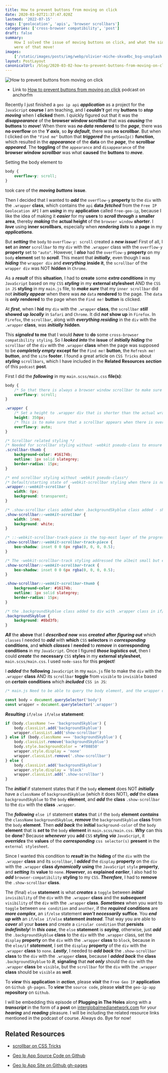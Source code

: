 ```yaml
---
title: How to prevent buttons from moving on click
date: 2020-03-02T21:37:47.020Z
lastmod: '2022-07-15'
tags: ['geolocation', 'apis', 'browser scrollbars']
categories: ['cross-browser compatibility', 'post']
draft: false
summary:
    How I solved the issue of moving buttons on click, and what the side effects
    were of that move!
images:
    ['/static/images/posts/img/webp/olivier-miche-skva4bc_bsg-unsplash.webp']
layout: PostLayout
canonicalUrl: /blog/2020-03-02-how-to-prevent-buttons-from-moving-on-click
---
```


![How to prevent buttons from moving on click](/static/images/posts/img/webp/olivier-miche-skva4bc_bsg-unsplash.webp)

-   Link to
    [How to prevent buttons from moving on click](https://anchor.fm/maria-campbell/episodes/How-to-prevent-buttons-from-moving-on-click-eb71ic)
    podcast on anchorfm

Recently I just finished a `geo ip api` **_application_** as a project for the
`JavaScript` **course** I am teaching, and I **_couldn't_** get my **buttons**
to **_stop moving_** when I **clicked** them. I quickly figured out that it was
the **_disappearance_** of the **browser window scrollbar** that was
**_causing_** the **buttons** to **_move_**! When there was **_no data_**
**rendered** to the **_page_**, there was **no overflow** on the **_Y axis_**,
so **_by default_**, there was **no scrollbar**. But when I clicked on the
`"Find me"` button that **_triggered_** the `getGeoIp()` **function**, which
resulted in the **_appearance_** of the **data** on the **_page_**, the
**scrollbar** **_appeared_**. The **toggling** of the `appearance` and
`disappearance` of the **browser window** **_scrollbar_** was what **caused**
the **buttons** to **_move_**.

Setting the body element to

```css
body {
	overflow-y: scroll;
}
```

took care of the **_moving buttons_** **issue**.

Then I decided that I wanted to **_add_** the `overflow-y` **property** to the
`div` with the `.wrapper` **class**, which contains the `api` **data**
**_fetched_** from the `Free IP Geolocation API` I am **_using_** in my
**application** called `free-geo-ip`, because I like the idea of making it
**_easier_** for my **users** to **_scroll through_** a **smaller area**,
thereby **_making_** the **actual height** of the `browser window`
**_shorter_**. I **_love_** using **inner scrollbars**, especially when
**_rendering lists_** to a **page** in my **_applications_**.

But **_setting_** the `body` to `overflow-y: scroll` created a **_new issue_**!
First of all, I **set** an **_inner_** `scrollbar` to my `div` with the
`.wrapper` class with the `overflow-y` **property** set to `"auto"`. However, I
**_also_** had the `overflow-y` **property** on my `body` **element** set to
**_scroll_**. This meant that **_initially_**, even though I was **_hiding_**
the `wrapper div` and **_everything_** **inside it**, the `scrollbar` of the
`wrapper div` was NOT **hidden** in `Chrome`.

As a **_result_** of this **situation**, I had to **create** some **_extra
conditions_** in my `JavaScript` based on my `CSS` **_styling_** in my
**external stylesheet** AND the `CSS in JS` **styling** in my `main.js` file, to
**_make sure_** that my `inner scrollbar` did not **_initially appear_** when
there was **_no_** `data` **rendered** to the page. The `data` is **_only_**
**rendered** to the page when the `Find me!` **button** is clicked.

At **_first_**, when I **hid** my `div` with the `.wrapper` **class**, the
`scrollbar` **_still_** **showed up** **_locally_** in `Safari` and `Chrome`. It
did **_not_** **show up** in `Firefox`. In `Firefox`, the `scrollbar`, along
with **_everything residing_** in the `div` with the `.wrapper` **class**, was
**_initially_** **hidden**.

This **_signaled_** **to me** that I would **_have_** to **do** some
`cross-browser compatibility styling`. So I **_looked into_** the **issue** of
**_initially hiding_** the `scrollbar` of the `div` with the `.wrapper`
**class** when the page was supposed to be **_completely empty_** **except for**
the `Find me!` **button**, the `Refresh me!` **button**, and the `site`
**footer**. I found a great article on `CSS Tricks` about **_styling_**
`scrollbars`, which I have included in the **Related Resources** **_section_**
of this `podcast` **post**.

First I did the **_following_** in my `main.scss/main.css` **file(s)**:

```css
body {
	/* So that there is always a browser window scrollbar to make sure that the find me and refresh me buttons do not move on click. */
	overflow-y: scroll;
}

.wrapper {
	/* Set a height to .wrapper div that is shorter than the actual wrapper div height when the data is rendered to the page, to ensure that there will always be overflow on the Y axis when the data renders to the page. */
	height: 350px;
	/* This is to make sure that a scrollbar appears when there is overflow on the Y axis. */
	overflow-y: auto;
}

/* Scrollbar related styling */
/* Needed for scrollbar styling without -webkit pseudo-class to ensure that the scrollbar-thumb styling is applied to the .wrapper div */
.scrollbar-thumb {
	background-color: #16174b;
	outline: 1px solid slategrey;
	border-radius: 15px;
}

/* end scrollbar styling without -webkit pseudo-class*/
/* Default/starting state of -webkit-scrollbar styling when there is no data on the page - hides the scrollbar */
.wrapper::-webkit-scrollbar {
	width: 0px;
	background: transparent;
}

/* .show-scrollbar class added when .backgroundSkyblue class added - shows the scrollbar for the .wrapper class */
.show-scrollbar::-webkit-scrollbar {
	width: 1rem;
	background: white;
}

/* ::-webkit-scrollbar-track-piece is the top-most layer of the progress bar not covered by the draggable scrolling element (thumb). */
.show-scrollbar::-webkit-scrollbar-track-piece {
	box-shadow: inset 0 0 6px rgba(0, 0, 0, 0.5);
}

/* The -webkit-scrollbar-track styling addressed the albeit small but empty apace below the scrollbar progress bar. */
.show-scrollbar::-webkit-scrollbar-track {
	box-shadow: inset 0 0 6px rgba(0, 0, 0, 0.5);
}

.show-scrollbar::-webkit-scrollbar-thumb {
	background-color: #16174b;
	outline: 1px solid slategrey;
	border-radius: 15px;
}

/* the .backgroundSkyblue class added to div with .wrapper class in if/else statement if there is no .backgroundSkyblue class present. Causes switch from initial default orange background color to sky blue background color. And when the background is sky blue, the div.wrapper scrollbar appears. */
.backgroundSkyblue {
	background: #8bd3fb;
}
```

**_All_** the **above** that I **_described_** **now** was **_created_**
**after** **_figuring out_** which `classes` I needed to **_add_** with
**which** `CSS` **selectors** in **_corresponding_** **conditions**, and
**which** **_classes_** I **needed** to **_remove_** in **corresponding
conditions** in my `JavaScript`. Once I figured **_those logistics_** **out**,
then I could **_create_** the **necessary** `CSS` **styles** in my **external
stylesheet**, `main.scss/main.css`. I used `node-sass` for this **project**!

I **_added_** the **following** `JavaScript` in my `main.js` file to make the
`div` with the `.wrapper` **class** AND its `scrollbar` **toggle** from
`visible` to `invisible` based on **_certain_** **conditions** which
**_included_** `CSS in JS`:

```javascript
/* main.js Need to be able to query the body element, and the wrapper div with a class of ".wrapper". */

const body = document.querySelector('body')
const wrapper = document.querySelector('.wrapper')
```

**_Resulting_** `if/else if/else` **statement**:

```javascript
if (body.className !== 'backgroundSkyblue') {
	body.classList.add('backgroundSkyblue')
	wrapper.classList.add('show-scrollbar')
} else if (body.className === 'backgroundSkyblue') {
	body.classList.remove('backgroundSkyblue')
	body.style.backgroundColor = '#f08850'
	wrapper.style.display = 'none'
	wrapper.classList.remove('.show-scrollbar')
} else {
	body.classList.add('backgroundSkyblue')
	wrapper.style.display = 'block'
	wrapper.classList.add('.show-scrollbar')
}
```

The **_initial_** if statement states that if the `body` **element** does NOT
**_initially_** have a `className` of `backgroundSkyblue` (which it does NOT),
**_add_** the **class** `backgroundSkyblue` to the `body` **element**, and
**_add_** the **class** `.show-scrollbar` to the `div` with the **class**
`.wrapper`.

The **_following_** `else if` statement **states** that `if` the `body`
**element** **_contains_** the `className` `backgroundSkyblue`, **_remove_** the
`backgroundSkyblue` **class** from the `body` **element**. Then **_add back_**
the **initial** `background-color` of the `body` **element** that is **_set_**
**to** the `body` **element** in `main.scss/main.css`. **_Why_** can this be
**done**? Because **_whenever_** you **add** `CSS` **styling** **_via_**
`JavaScript`, it **_overrides_** the **values** of the **_corresponding_**
`css selector(s)` **present** in the `external stylesheet`.

Since I wanted this condition to **_result_** **in** the **hiding** of the `div`
with the `.wrapper` **class** and its `scrollbar`, I **_added_** the `display`
**property** on the `div` with the `.wrapper` **class** **_dynamically_**
**using** the `JavaScript` `style` **property**, and **_setting_** its **value**
to `none`. **_However_**, as **explained** **_earlier_**, I also had to
**_add_** `browser-compatibility` **styling** to my `CSS`. **_Therefore_**, I
had to **remove** the `.show-scrollbar` **class**.

The (final) `else` **statement** is what **_creates_** a `toggle` between
**_initial_** `invisibility` of the `div` with the `.wrapper` **class** and the
**_subsequent_** `visibility` of the `div` with the `.wrapper` **class**.
**_Sometimes_** when you want to `toggle` between `one condition` and `another`,
if the **_required_** **conditions** are **_more complex_**, an `if/else`
statement **_won't necessarily_** **suffice**. You **_end up with_** an
`if/else if/else` **statement** **_instead_**. That way you are able to
**_cover_** all your **bases** and create a `circular condition` that
**persists** **_indefinitely_**! In **_this case_**, the `else` **statement** is
**_saying_**, otherwise, just **_add_** the `.backgroundSkyblue` **class** to
the `div` with the `.wrapper` class, set the `display` **property** on the `div`
with the `.wrapper` **class** to `block`, because in the `else/if`
**_statement_**, I set the `display` **property** of the `div` with the
`.wrapper` **class** to `none`. **_Lastly_**, I needed to **_add back_** the
`.show-scrollbar` **class** to the `div` with the `.wrapper` **class**, because
I **_added back_** the **class** `.backgroundSkyblue` to **_it_**, **signaling**
that **_not only_** should the `div` with the `.wrapper` **class** be `visible`,
but the `scrollbar` for the `div` with the `.wrapper` **class** should be
`visible` as **_well_**.

To **_view_** this **application** in **_action_**, please **_visit_** the
`Free Geo IP` **application** on `Github gh-pages`. To **_view_** the
`source code`, please **_visit_** the `geo-ip-app` **repository** on `Github`.

I will be embedding this episode of **Plugging in The Holes** along with a
**_transcript_** in the form of a **post** on
[interglobalmedianetwork.com](https://www.interglobalmedianetwork.com/) for your
**_hearing_** and **_reading_** pleasure. I will be including the related
resource links mentioned in the podcast of course. Always do. Bye for now!

## Related Resources

-   [scrollbar on CSS Tricks](https://css-tricks.com/almanac/properties/s/scrollbar/)

-   [Geo Ip App Source Code on Github](https://github.com/interglobalmedia/geo-ip-app)

-   [Geo Ip App Site on Github gh-pages](https://interglobalmedia.github.io/geo-ip-app/)
